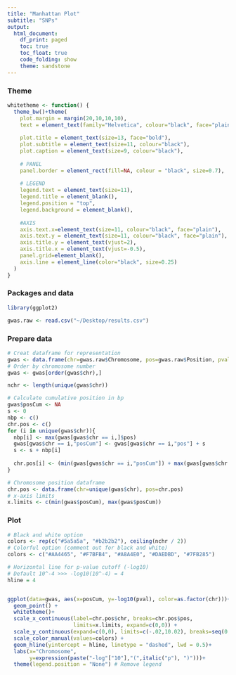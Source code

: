 ```yaml
---
title: "Manhattan Plot"
subtitle: "SNPs"
output:
  html_document:
    df_print: paged
    toc: true
    toc_float: true
    code_folding: show
    theme: sandstone
---
```





### Theme
```r
whitetheme <- function() {
  theme_bw()+theme(
    plot.margin = margin(20,10,10,10),
    text = element_text(family="Helvetica", colour="black", face="plain"),
    
    plot.title = element_text(size=13, face="bold"),
    plot.subtitle = element_text(size=11, colour="black"),
    plot.caption = element_text(size=9, colour="black"),
    
    # PANEL
    panel.border = element_rect(fill=NA, colour = "black", size=0.7),
    
    # LEGEND
    legend.text = element_text(size=11),
    legend.title = element_blank(),
    legend.position = "top",
    legend.background = element_blank(),
    
    #AXIS
    axis.text.x=element_text(size=11, colour="black", face="plain"),
    axis.text.y = element_text(size=11, colour="black", face="plain"),
    axis.title.y = element_text(vjust=2),
    axis.title.x = element_text(vjust=-0.5),
    panel.grid=element_blank(),
    axis.line = element_line(color="black", size=0.25)
  )
}


```


### Packages and data
```r
library(ggplot2)

gwas.raw <- read.csv("~/Desktop/results.csv")
```


### Prepare data
```r
# Creat dataframe for representation
gwas <- data.frame(chr=gwas.raw$Chromosome, pos=gwas.raw$Position, pval=gwas.raw$P.value)
# Order by chromosome number
gwas <- gwas[order(gwas$chr),]

nchr <- length(unique(gwas$chr))

# Calculate cumulative position in bp
gwas$posCum <- NA
s <- 0
nbp <- c()
chr.pos <- c()
for (i in unique(gwas$chr)){
  nbp[i] <- max(gwas[gwas$chr == i,]$pos)
  gwas[gwas$chr == i,"posCum"] <- gwas[gwas$chr == i,"pos"] + s
  s <- s + nbp[i]
  
  chr.pos[i] <- (min(gwas[gwas$chr == i,"posCum"]) + max(gwas[gwas$chr == i,"posCum"])) / 2
}

# Chromosome position dataframe
chr.pos <- data.frame(chr=unique(gwas$chr), pos=chr.pos)
# x-axis limits
x.limits <- c(min(gwas$posCum), max(gwas$posCum))
```


### Plot
```r
# Black and white option
colors <- rep(c("#5a5a5a", "#b2b2b2"), ceiling(nchr / 2))
# Colorful option (comment out for black and white)
colors <- c("#AA4465", "#F7BFB4", "#A8A4E0", "#DAEDBD", "#7FB285")

# Horizontal line for p-value cutoff (-log10)
# Default 10^-4 >>> -log10(10^-4) = 4
hline = 4


ggplot(data=gwas, aes(x=posCum, y=-log10(pval), color=as.factor(chr)))+
  geom_point() +
  whitetheme()+
  scale_x_continuous(label=chr.pos$chr, breaks=chr.pos$pos, 
                     limits=x.limits, expand=c(0,0)) +
  scale_y_continuous(expand=c(0,0), limits=c(-.02,10.02), breaks=seq(0,10,1)) + 
  scale_color_manual(values=colors) +
  geom_hline(yintercept = hline, linetype = "dashed", lwd = 0.5)+
  labs(x="Chromosome",
       y=expression(paste("-log"["10"],"(",italic("p"), ")")))+
  theme(legend.position = "None") # Remove legend
```